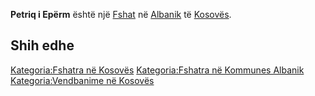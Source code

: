 {{Fshat në Kosovës
 | Emri                = Petriq i Epërm
| sqi_D_name = Petriq i Epërm
| sqi_D_FULL_NAME_RO = Petriq i Epërm
| sqi_D_FULL_NAME_ND_RO = Petriq i Eperm
| sqi_D_SORT_NAME_RG = PETRIQIEPERM
| sqi_D_FULL_NAME_RG = Petriq i Epërm
| sqi_D_FULL_NAME_ND_RG = Petriq i Eperm
| sqi_V_name = Pjetërq i Epërm
| sqi_V_FULL_NAME_RO = Pjetërq i Epërm Poterçi Potriq i Sipërm Pjetriq
| sqi_V_FULL_NAME_ND_RO = Pjeterq i Eperm Poterci Potriq i Siperm Pjetriq
| sqi_V_SORT_NAME_RG = PJETERQIEPERM POTERCI POTRIQISIPERM PJETRIQ
| sqi_V_FULL_NAME_RG = Pjetërq i Epërm Poterçi Potriq i Sipërm Pjetriq
| sqi_V_FULL_NAME_ND_RG = Pjeterq i Eperm Poterci Potriq i Siperm Pjetriq
| srp_N_name = Gornji Petrič
| srp_N_FULL_NAME_RO = Gornji Petrič
| srp_N_FULL_NAME_ND_RO = Gornji Petric
| srp_N_SORT_NAME_RG = GORNJIPETRIC
| srp_N_FULL_NAME_RG = Gornji Petrič
| srp_N_FULL_NAME_ND_RG = Gornji Petric
| srp_NS_name = Горњи Петрич
| srp_NS_FULL_NAME_RO = Горњи Петрич
| srp_NS_FULL_NAME_ND_RO = Горњи Петрич
| srp_NS_SORT_NAME_RG = ГОРЊИПЕТРИЧ
| srp_NS_FULL_NAME_RG = Горњи Петрич
| srp_NS_FULL_NAME_ND_RG = Горњи Петрич
| srp_V_name = Gornji Peterč
| srp_V_FULL_NAME_RO = Gornji Peterč Gornji Poterč
| srp_V_FULL_NAME_ND_RO = Gornji Peterc Gornji Poterc
| srp_V_SORT_NAME_RG = GORNJIPETERC GORNJIPOTERC
| srp_V_FULL_NAME_RG = Gornji Peterč Gornji Poterč
| srp_V_FULL_NAME_ND_RG = Gornji Peterc Gornji Poterc

 | Emri (Rasa dhanore) = 
 | Figura              = 
 | Shteti              = Kosovo
 | Komuna              = Albanik
 | Kodi postar         = 
 | Sipërfaqja          = 

 | Popullsia           = 

 | Regj. i popullsisë  = 
 | Dend. e popullsisë  = 
 | Faqja zyrtare       = 
 <!--- Koordinatat ----> 
 | Gjerësia            = 42.609444
 | Gjatësia            = 20.486111
 | Lartësia            = 
}}
'''Petriq i Epërm''' është një [[Fshat]] në [[Albanik]] të [[Kosovës]].

<!-- == Gjeografia == -->
<!-- == Historia == -->
<!-- == Demografia == -->
== Shih edhe ==
{{Komuna Albanik}}
{{Kosovo-Administrata-Cung}}

[[Kategoria:Fshatra në Kosovës]]
[[Kategoria:Fshatra në Kommunes Albanik]]
[[Kategoria:Vendbanime në Kosovës]]